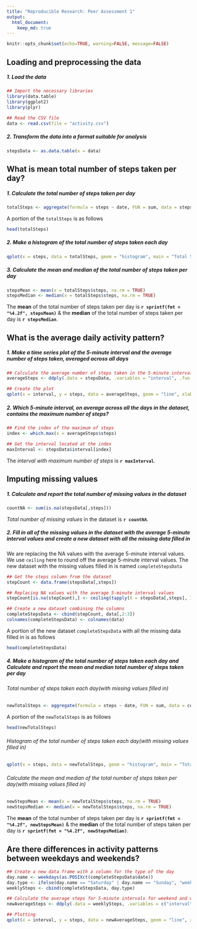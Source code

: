 ```yaml
---
title: "Reproducible Research: Peer Assessment 1"
output:
  html_document:
    keep_md: true
---
```


```r
knitr::opts_chunk$set(echo=TRUE, warning=FALSE, message=FALSE)
```

## Loading and preprocessing the data

##### 1. Load the data

```r
## Import the necessary libraries
library(data.table)
library(ggplot2)
library(plyr)

## Read the CSV file
data <- read.csv(file = "activity.csv")
```

##### 2. Transform the data into a format suitable for analysis

```r
stepsData <- as.data.table(x = data)
```

## What is mean total number of steps taken per day?

##### 1. Calculate the total number of steps taken per day

```r
totalSteps <- aggregate(formula = steps ~ date, FUN = sum, data = stepsData)
```

A portion of the `totalSteps` is as follows

```r
head(totalSteps)
```
##### 2. Make a histogram of the total number of steps taken each day

```r
qplot(x = steps, data = totalSteps, geom = "histogram", main = "Total Steps Per Day")
```

##### 3. Calculate the mean and median of the total number of steps taken per day

```r
stepsMean <- mean(x = totalSteps$steps, na.rm = TRUE)
stepsMedian <- median(x = totalSteps$steps, na.rm = TRUE)
```

The **mean** of the total number of steps taken per day is **`r sprintf(fmt = "%4.2f", stepsMean)`** & the **median** of the total number of steps taken per day is **`r stepsMedian`**.

## What is the average daily activity pattern?

##### 1. Make a time series plot of the 5-minute interval and the average number of steps taken, averaged across all days

```r
## Calculate the average number of steps taken in the 5-minute interval
averageSteps <- ddply(.data = stepsData, .variables = "interval", .fun = summarise, steps = mean(steps, na.rm = TRUE))

## Create the plot
qplot(x = interval, y = steps, data = averageSteps, geom = "line", xlab = "5-Minute Interval(HHMM)", ylab = "Average Number of Steps", main = "Time Series of Avg. Steps Against 5-Minute Interval")
```

##### 2. Which 5-minute interval, on average across all the days in the dataset, contains the maximum number of steps?

```r
## Find the index of the maximum of steps
index <- which.max(x = averageSteps$steps)

## Get the interval located at the index
maxInterval <- stepsData$interval[index]
```

The *interval with maximum number of steps* is **`r maxInterval`**.

## Imputing missing values

##### 1. Calculate and report the total number of missing values in the dataset

```r
countNA <- sum(is.na(stepsData[,steps]))
```

*Total number of missing values* in the dataset is **`r countNA`**.

##### 2.  Fill in all of the missing values in the dataset with the average 5-minute interval values and create a new dataset with all the missing data filled in

We are replacing the NA values with the average 5-minute interval values. We use `ceiling` here to round off the average 5-minute interval values. The new dataset with the missing values filled in is named `completeStepsData`

```r
## Get the steps column from the dataset
stepCount <- data.frame(stepsData[,steps])

## Replacing NA values with the average 5-minute interval values
stepCount[is.na(stepCount),] <- ceiling(tapply(X = stepsData[,steps], INDEX = stepsData[,interval], FUN = mean, na.rm = TRUE))

## Create a new dataset combining the columns
completeStepsData <- cbind(stepCount, data[,2:3])
colnames(completeStepsData) <- colnames(data)
```

A portion of the new dataset `completeStepsData` with all the missing data filled in is as follows

```r
head(completeStepsData)
```

##### 4. Make a histogram of the total number of steps taken each day and Calculate and report the mean and median total number of steps taken per day

###### Total number of steps taken each day(with  missing values filled in)

```r
newTotalSteps <- aggregate(formula = steps ~ date, FUN = sum, data = completeStepsData)
```

A portion of the `newTotalSteps` is as follows

```r
head(newTotalSteps)
```

###### Histogram of the total number of steps taken each day(with  missing values filled in)

```r
qplot(x = steps, data = newTotalSteps, geom = "histogram", main = "Total Steps Per Day With Missing Data Filled In")
```

###### Calculate the mean and median of the total number of steps taken per day(with  missing values filled in)

```r
newStepsMean <- mean(x = newTotalSteps$steps, na.rm = TRUE)
newStepsMedian <- median(x = newTotalSteps$steps, na.rm = TRUE)
```

The **mean** of the total number of steps taken per day is **`r sprintf(fmt = "%4.2f", newStepsMean)`** & the **median** of the total number of steps taken per day is **`r sprintf(fmt = "%4.2f", newStepsMedian)`**.

## Are there differences in activity patterns between weekdays and weekends?

```r
## Create a new data frame with a column for the type of the day
day.name <- weekdays(as.POSIXct(completeStepsData$date))
day.type <- ifelse(day.name == "Saturday" | day.name == "Sunday", "weekend", "weekday" )
weeklySteps <- cbind(completeStepsData, day.type)

## Calculate the average steps for 5-minute intervals for weekend and weekday
newAverageSteps <- ddply(.data = weeklySteps, .variables = c("interval", "day.type"), .fun = summarise, steps = mean(steps))

## Plotting
qplot(x = interval, y = steps, data = newAverageSteps, geom = "line", xlab = "5-Minute Interval(HHMM)", ylab = "Average Number of Steps", main = "Time Series of Avg. Steps Against 5-Minute Interval", facets = day.type ~ .)
```
